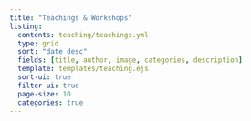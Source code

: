 ---
title: "Teachings & Workshops"
listing:
  contents: teaching/teachings.yml
  type: grid
  sort: "date desc"
  fields: [title, author, image, categories, description]
  template: templates/teaching.ejs
  sort-ui: true
  filter-ui: true
  page-size: 10
  categories: true
---

